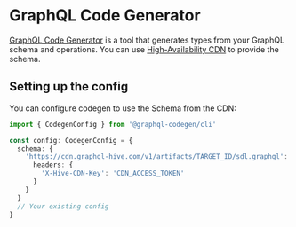 # GraphQL Code Generator

[GraphQL Code Generator](https://the-guild.dev/graphql/codegen) is a tool that generates types from
your GraphQL schema and operations. You can use [High-Availability CDN](/docs/high-availability-cdn)
to provide the schema.

## Setting up the config

You can configure codegen to use the Schema from the CDN:

```ts {4-10} copy=false filename="codegen.ts"
import { CodegenConfig } from '@graphql-codegen/cli'

const config: CodegenConfig = {
  schema: {
    'https://cdn.graphql-hive.com/v1/artifacts/TARGET_ID/sdl.graphql': {
      headers: {
        'X-Hive-CDN-Key': 'CDN_ACCESS_TOKEN'
      }
    }
  }
  // Your existing config
}
```
